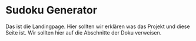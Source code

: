 
# Sudoku Generator

Das ist die Landingpage.
Hier sollten wir erklären was das Projekt und diese Seite ist.
Wir sollten hier auf die Abschnitte der Doku verweisen.

<AllRoutes />